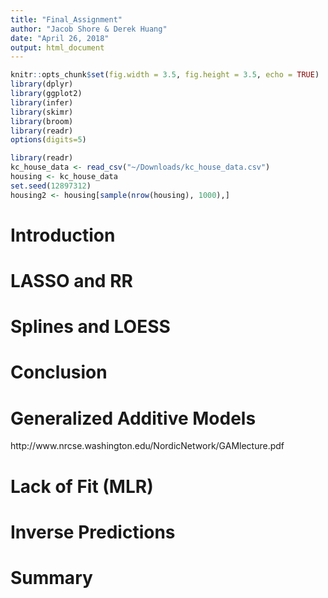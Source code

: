 ```yaml
---
title: "Final_Assignment"
author: "Jacob Shore & Derek Huang"
date: "April 26, 2018"
output: html_document
---
```


```r
knitr::opts_chunk$set(fig.width = 3.5, fig.height = 3.5, echo = TRUE)
library(dplyr)
library(ggplot2)
library(infer)
library(skimr)
library(broom)
library(readr)
options(digits=5)

library(readr)
kc_house_data <- read_csv("~/Downloads/kc_house_data.csv")
housing <- kc_house_data
set.seed(12897312)
housing2 <- housing[sample(nrow(housing), 1000),]
```

# Introduction

# LASSO and RR

# Splines and LOESS

# Conclusion

# Generalized Additive Models
http://www.nrcse.washington.edu/NordicNetwork/GAMlecture.pdf

# Lack of Fit (MLR)

# Inverse Predictions

# Summary
